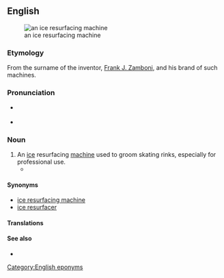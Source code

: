 {{also|zamboni}}
==English==
[[File:Zamboni.jpg|thumb|an ice resurfacing machine]]

===Etymology===
From the surname of the inventor, [[w:Frank Zamboni|Frank J. Zamboni]], and his brand of such machines.

{{trademark erosion|en|Zamboni|[http://www.zamboni.com/copyright.html#trademark Frank J. Zamboni & Co. Inc.]}}

===Pronunciation===
* {{a|UK}} {{IPA|en|/zæmˈbəʊ.ni/}}
* {{rhymes|en|əʊni}}

===Noun===
{{en-noun}}

# An [[ice]] resurfacing [[machine]] used to groom skating rinks, especially for professional use.
#* {{seeCites|en}}

====Synonyms====
* [[ice resurfacing machine]]
* [[ice resurfacer]]

====Translations====
{{trans-see|ice resurfacer}}

====See also====
* {{pedia}}

[[Category:English eponyms]]